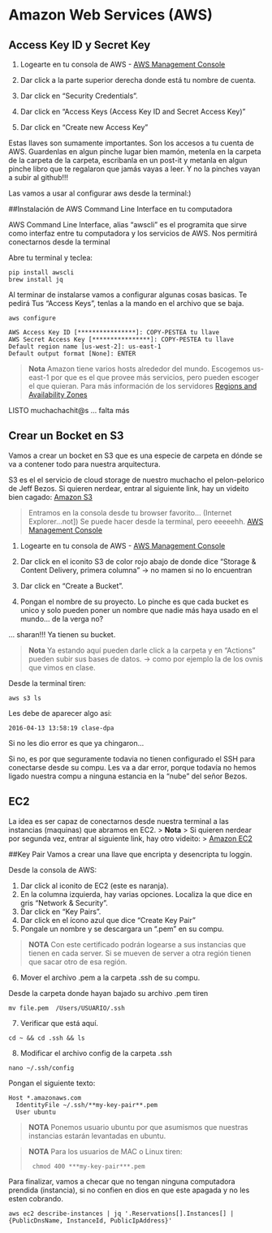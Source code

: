# Amazon Web Services (AWS)


## Access Key ID y Secret Key 

1. Logearte en tu consola de AWS - [AWS Management Console](https://aws.amazon.com/console/)

2. Dar click a la parte superior derecha donde está tu nombre de cuenta.
3. Dar click en "Security Credentials".
4. Dar click en "Access Keys (Access Key ID and Secret Access Key)"
5. Dar click en "Create new Access Key"

Estas llaves son sumamente importantes.  Son los accesos a tu cuenta de AWS.
Guardenlas en algun pinche lugar bien mamón, metenla en la carpeta de la carpeta de la carpeta,
escribanla en un post-it y metanla en algun pinche libro que te regalaron que jamás vayas a leer.
Y no la pinches vayan a subir al github!!!

Las vamos a usar al configurar aws desde la terminal:)

##Instalación de AWS Command Line Interface en tu computadora

AWS Command Line Interface, alias "awscli"  es el programita que sirve como 
interfaz entre tu computadora y los servicios de AWS. Nos permitirá conectarnos desde la terminal


Abre tu terminal y teclea:
```
pip install awscli
brew install jq
```
Al terminar de instalarse vamos a configurar algunas cosas basicas. Te pedirá 
Tus "Access Keys", tenlas a la mando en el archivo que se baja. 

```
aws configure

AWS Access Key ID [****************]: COPY-PESTEA tu llave
AWS Secret Access Key [****************]: COPY-PESTEA tu llave
Default region name [us-west-2]: us-east-1 
Default output format [None]: ENTER
```
> **Nota** 
> Amazon tiene varios hosts alrededor del mundo. Escogemos us-east-1 por que es el que provee más servicios, pero pueden escoger el que quieran.
> Para más información de los servidores [Regions and Availability Zones](http://docs.aws.amazon.com/AWSEC2/latest/UserGuide/using-regions-availability-zones.html#concepts-regions-availability-zones)

LISTO muchachachit@s ... falta más

## Crear un Bocket en S3
Vamos a crear un bocket en S3 que es una especie de carpeta en dónde se va a contener todo para nuestra arquitectura.

S3 es el el servicio de cloud storage de nuestro muchacho el pelon-pelorico de Jeff Bezos.
Si quieren nerdear, entrar al siguiente link, hay un videito bien cagado:
[Amazon S3](https://aws.amazon.com/s3/)

> Entramos en la consola desde tu browser favorito... (Internet Explorer...not]) 
> Se puede hacer desde la terminal, pero eeeeehh.
> [AWS Management Console](https://aws.amazon.com/console/)

1. Logearte en tu consola de AWS - [AWS Management Console](https://aws.amazon.com/console/)

2. Dar click en el iconito S3 de color rojo abajo de donde dice "Storage & Content Delivery, primera columna" -> no mamen si no lo encuentran
3. Dar click en "Create a Bucket".
4. Pongan el nombre de su proyecto. 
  Lo pinche es que cada bucket es unico y solo pueden poner un nombre que nadie más haya usado en el mundo... de la verga no?

... sharan!!!
Ya tienen su bucket. 

> **Nota**
> Ya estando aquí pueden darle click a la carpeta y en "Actions" pueden subir sus bases de datos. 
> -> como por ejemplo la de los ovnis que vimos en clase.



Desde la terminal tiren:
```
aws s3 ls
```
Les debe de aparecer algo asi:

```
2016-04-13 13:58:19 clase-dpa
```

Si no les dio error es que ya chingaron... 

Si no, es por que seguramente todavia no tienen configurado el SSH para conectarse desde su compu.
Les va a dar error, porque todavía no hemos ligado nuestra compu a ninguna estancia en la "nube" del señor Bezos.

## EC2
La idea es ser capaz de conectarnos desde nuestra terminal a las instancias (maquinas) que abramos en EC2.
> **Nota**
> Si quieren nerdear por segunda vez, entrar al siguiente link, hay otro videito:
> [Amazon EC2](https://aws.amazon.com/ec2/)

##Key Pair
Vamos a crear una llave que encripta y desencripta tu loggin. 


Desde la consola de AWS: 

1. Dar click al iconito de EC2 (este es naranja).
2. En la columna izquierda, hay varias opciones. Localiza la que dice en gris "Network & Security".
3. Dar click en "Key Pairs".
4. Dar click en el ícono azul que dice "Create Key Pair"
5. Pongale un nombre y se descargara un ".pem" en su compu.

> **NOTA** Con este certificado podrán logearse a sus instancias que tienen en cada server. 
> Si se mueven de server a otra región tienen que sacar otro de esa región.

6. Mover el archivo .pem a la carpeta .ssh de su compu.

Desde la carpeta donde hayan bajado su archivo .pem tiren 
```
mv file.pem  /Users/USUARIO/.ssh
```

7. Verificar que está aquí.
```
cd ~ && cd .ssh && ls
```

8. Modificar el archivo config de la carpeta .ssh
```
nano ~/.ssh/config
```
Pongan el siguiente texto:
```
Host *.amazonaws.com
  IdentityFile ~/.ssh/**my-key-pair**.pem
  User ubuntu
```
> **NOTA**
> Ponemos usuario ubuntu por que asumismos que nuestras instancias estarán levantadas en ubuntu.

> **NOTA**
> Para los usuarios de MAC o Linux tiren:
> ```
>  chmod 400 ***my-key-pair***.pem
>  ```

Para finalizar, vamos a checar que no tengan ninguna computadora prendida (instancia), si no confien en dios en que este apagada y no les esten cobrando. 
```
aws ec2 describe-instances | jq '.Reservations[].Instances[] |  {PublicDnsName, InstanceId, PublicIpAddress}'
``` 